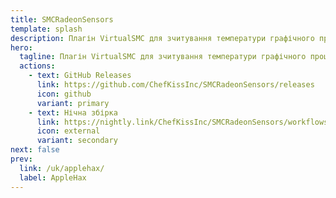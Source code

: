 ---
title: SMCRadeonSensors
template: splash
description: Плагін VirtualSMC для зчитування температури графічного процесора AMD.
hero:
  tagline: Плагін VirtualSMC для зчитування температури графічного процесора AMD.
  actions:
    - text: GitHub Releases
      link: https://github.com/ChefKissInc/SMCRadeonSensors/releases
      icon: github
      variant: primary
    - text: Нічна збірка
      link: https://nightly.link/ChefKissInc/SMCRadeonSensors/workflows/main/master/Artifacts.zip
      icon: external
      variant: secondary
next: false
prev:
  link: /uk/applehax/
  label: AppleHax
---
